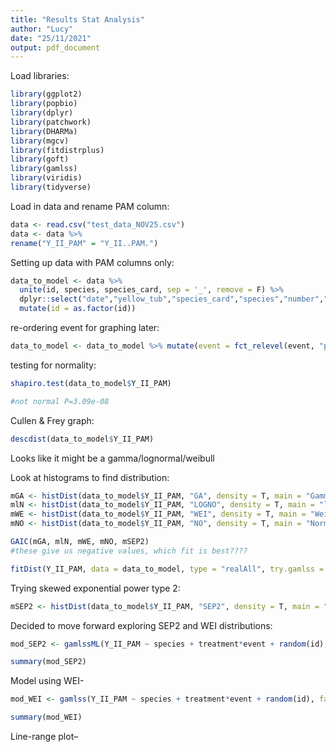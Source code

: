 ---
title: "Results Stat Analysis"
author: "Lucy"
date: "25/11/2021"
output: pdf_document
---

Load libraries:
```{r, include=FALSE}
library(ggplot2)
library(popbio)
library(dplyr)
library(patchwork)
library(DHARMa)
library(mgcv)
library(fitdistrplus)
library(goft)
library(gamlss)
library(viridis)
library(tidyverse)
```

Load in data and rename PAM column:
```{r}
data <- read.csv("test_data_NOV25.csv")
data <- data %>%
rename("Y_II_PAM" = "Y_II..PAM.") 
```

Setting up data with PAM columns only:
```{r}
data_to_model <- data %>%
  unite(id, species, species_card, sep = '_', remove = F) %>%
  dplyr::select("date","yellow_tub","species_card","species","number","treatment","name","event","Y_II_PAM","id") %>%
  mutate(id = as.factor(id))
```

re-ordering event for graphing later:
```{r}
data_to_model <- data_to_model %>% mutate(event = fct_relevel(event, "pre_stress", "post_stress", "post_stress_1", "post_stress_2", "post_stress_3", "post_stress_4", "post_stress_5", "post_stress_6","post_stress_7"))
```

testing for normality:
```{r}
shapiro.test(data_to_model$Y_II_PAM)

#not normal P=3.09e-08
```

Cullen & Frey graph:
```{r}
descdist(data_to_model$Y_II_PAM)
```
Looks like it might be a gamma/lognormal/weibull

Look at histograms to find distribution:
```{r}
mGA <- histDist(data_to_model$Y_II_PAM, "GA", density = T, main = "Gamma")
mlN <- histDist(data_to_model$Y_II_PAM, "LOGNO", density = T, main = "lNorm")
mWE <- histDist(data_to_model$Y_II_PAM, "WEI", density = T, main = "Weibull")
mNO <- histDist(data_to_model$Y_II_PAM, "NO", density = T, main = "Normal")
```
```{r}
GAIC(mGA, mlN, mWE, mNO, mSEP2)
#these give us negative values, which fit is best????
```


```{r}
fitDist(Y_II_PAM, data = data_to_model, type = "realAll", try.gamlss = T)
```

Trying skewed exponential power type 2:
```{r}
mSEP2 <- histDist(data_to_model$Y_II_PAM, "SEP2", density = T, main = "SEP2")
```
Decided to move forward exploring SEP2 and WEI distributions:
```{r}
mod_SEP2 <- gamlssML(Y_II_PAM ~ species + treatment*event + random(id), family = SEP2(), data = data_to_model, method = nlminb())

summary(mod_SEP2)
```
Model using WEI-
```{r}
mod_WEI <- gamlss(Y_II_PAM ~ species + treatment*event + random(id), family = WEI(), data = data_to_model, method = RS(), control = gamlss.control())

summary(mod_WEI)
```

Line-range plot--
```{r}

```



